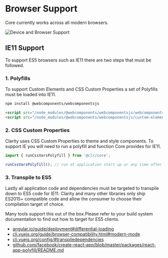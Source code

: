
<Meta title="Documentation/Browser Support" />

# Browser Support

Core currently works across all modern browsers.

<img alt="Device and Browser Support" src="https://clarity.design/assets/images/get-started/device_support.png" />

## IE11 Support

To support ES5 browsers such as IE11 there are two steps that must be followed.

### 1. Polyfills

To support Custom Elements and CSS Custom Properties a set of Polyfills must be loaded into IE11.

```bash
npm install @webcomponents/webcomponentsjs
```

```html
<script src="/node_modules/@webcomponents/webcomponentsjs/webcomponents-bundle.js"></script>
<script src="/node_modules/@webcomponents/webcomponentsjs/custom-elements-es5-adapter.js"></script>
```

### 2. CSS Custom Properties

Clarity uses CSS Custom Properties to theme and style components.
To support IE you will need to run a polyfill and function Core provides for IE11.

```typescript
import { runCssVarsPolyfill } from '@clr/core';

runCssVarsPolyfill(); // run at application start up or any time after a theme swap
```

### 3. Transpile to ES5

Lastly all application code and dependencies must be targeted to transpile
down to ES5 code for IE11. Clarity and many other libraries only ship
ES2015+ compatible code and allow the consumer to choose their compilation
target of choice.

Many tools support this out of the box.Please refer to your build system
documentation to find out how to target for ES5 clients.

- <a href="https://angular.io/guide/deployment#differential-loading" target="_blank">angular.io/guide/deployment#differential-loading</a>
- <a href="https://cli.vuejs.org/guide/browser-compatibility.html#modern-mode" target="_blank">cli.vuejs.org/guide/browser-compatibility.html#modern-mode</a>
- <a href="https://cli.vuejs.org/config/#transpiledependencies" target="_blank">cli.vuejs.org/config/#transpiledependencies</a>
- <a href="https://github.com/facebook/create-react-app/blob/master/packages/react-app-polyfill/README.md" target="_blank">github.com/facebook/create-react-app/blob/master/packages/react-app-polyfill/README.md</a>
